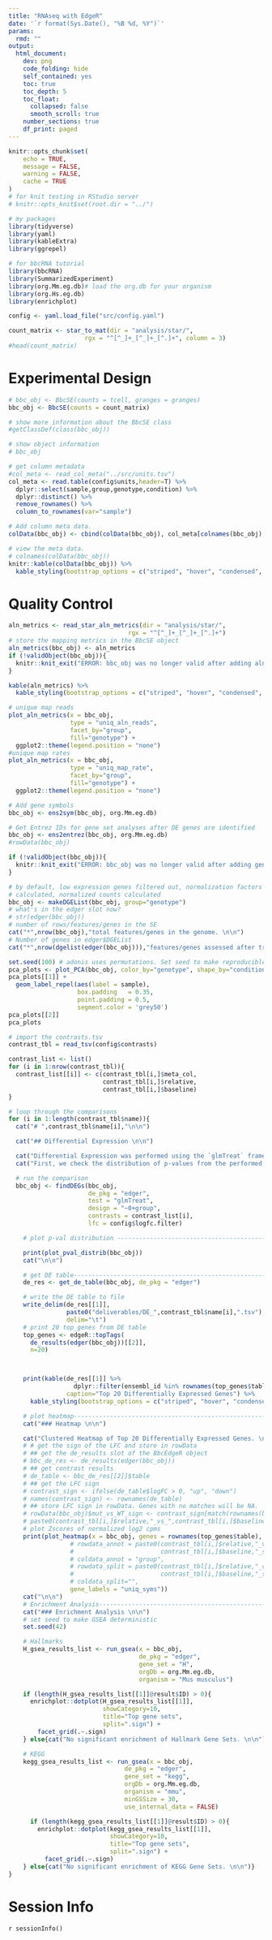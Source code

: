 ```yaml
---
title: "RNAseq with EdgeR"
date: '`r format(Sys.Date(), "%B %d, %Y")`'
params:
  rmd: ""
output:
  html_document:
    dev: png
    code_folding: hide
    self_contained: yes
    toc: true
    toc_depth: 5
    toc_float:
      collapsed: false
      smooth_scroll: true
    number_sections: true
    df_print: paged
---
```


```r
knitr::opts_chunk$set(
	echo = TRUE,
	message = FALSE,
	warning = FALSE,
	cache = TRUE
)
# for knit testing in RStudio server
# knitr::opts_knit$set(root.dir = "../")
```

```r
# my packages
library(tidyverse)
library(yaml)
library(kableExtra)
library(ggrepel)

# for bbcRNA tutorial
library(bbcRNA)
library(SummarizedExperiment)
library(org.Mm.eg.db)# load the org.db for your organism
library(org.Hs.eg.db)
library(enrichplot)
```

```r
config <- yaml.load_file("src/config.yaml")

```

```r
count_matrix <- star_to_mat(dir = "analysis/star/",
                     rgx = "^[^_]+_[^_]+_[^.]+", column = 3)
#head(count_matrix)
```

# Experimental Design

``` r
# bbc_obj <- BbcSE(counts = tcell, granges = granges)
bbc_obj <- BbcSE(counts = count_matrix)

# show more information about the BbcSE class
#getClassDef(class(bbc_obj))

# show object information
# bbc_obj

# get column metadata
#col_meta <- read_col_meta("../src/units.tsv")
col_meta <- read.table(config$units,header=T) %>%
  dplyr::select(sample,group,genotype,condition) %>%
  dplyr::distinct() %>%
  remove_rownames() %>%
  column_to_rownames(var="sample")

# Add column meta data.
colData(bbc_obj) <- cbind(colData(bbc_obj), col_meta[colnames(bbc_obj), ])

# view the meta data.
# colnames(colData(bbc_obj))
knitr::kable(colData(bbc_obj)) %>%
  kable_styling(bootstrap_options = c("striped", "hover", "condensed", "responsive"))
```
# Quality Control

```r
aln_metrics <- read_star_aln_metrics(dir = "analysis/star/",
                                 rgx = "^[^_]+_[^_]+_[^.]+")
# store the mapping metrics in the BbcSE object
aln_metrics(bbc_obj) <- aln_metrics
if (!validObject(bbc_obj)){
  knitr::knit_exit("ERROR: bbc_obj was no longer valid after adding aln_metrics")
}

kable(aln_metrics) %>%
  kable_styling(bootstrap_options = c("striped", "hover", "condensed", "responsive"))

```

```r
# unique map reads
plot_aln_metrics(x = bbc_obj,
                 type = "uniq_aln_reads",
                 facet_by="group",
                 fill="genotype") +
  ggplot2::theme(legend.position = "none")
#unique map rates
plot_aln_metrics(x = bbc_obj,
                 type = "uniq_map_rate",
                 facet_by="group",
                 fill="genotype") +
  ggplot2::theme(legend.position = "none")

```

```r
# Add gene symbols
bbc_obj <- ens2sym(bbc_obj, org.Mm.eg.db)

# Get Entrez IDs for gene set analyses after DE genes are identified
bbc_obj <- ens2entrez(bbc_obj, org.Mm.eg.db)
#rowData(bbc_obj)

if (!validObject(bbc_obj)){
  knitr::knit_exit("ERROR: bbc_obj was no longer valid after adding gene annotations")
}
```

```r
# by default, low expression genes filtered out, normalization factors
# calculated, normalized counts calculated
bbc_obj <- makeDGEList(bbc_obj, group="genotype")
# what's in the edger slot now?
# str(edger(bbc_obj))
# number of rows/features/genes in the SE
cat("*",nrow(bbc_obj),"total features/genes in the genome. \n\n")
# Number of genes in edger$DGEList
cat("*",nrow(dgelist(edger(bbc_obj))),"features/genes assessed after trimming.")
```

```r
set.seed(100) # adonis uses permutations. Set seed to make reproducible.
pca_plots <- plot_PCA(bbc_obj, color_by="genotype", shape_by="condition", adonis_by=c("genotype"))
pca_plots[[1]] +
  geom_label_repel(aes(label = sample),
                   box.padding   = 0.35, 
                   point.padding = 0.5,
                   segment.color = 'grey50')
pca_plots[[2]]
pca_plots
```



```r
# import the contrasts.tsv
contrast_tbl = read_tsv(config$contrasts)

contrast_list <- list()
for (i in 1:nrow(contrast_tbl)){
  contrast_list[[i]] <- c(contrast_tbl[i,]$meta_col,
                          contrast_tbl[i,]$relative,
                          contrast_tbl[i,]$baseline)
}

# loop through the comparisons
for (i in 1:length(contrast_tbl$name)){
  cat("# ",contrast_tbl$name[i],"\n\n")

  cat("## Differential Expression \n\n")

  cat("Differential Expression was performed using the `glmTreat` framework in `edgeR`. \n\n")
  cat("First, we check the distribution of p-values from the performed tests to confirm that the tests ran successfully. For `glmTreat` tests, we expect to see a steep slope downward from p=0 and a rise toward p=1. The rise for very high p-values represents the genes with differential expression values less than our defined cutoff value, log2FC >", config$logfc.filter,".\n\n")

  # run the comparison
  bbc_obj <- findDEGs(bbc_obj,
                      de_pkg = "edger",
                      test = "glmTreat",
                      design = "~0+group",
                      contrasts = contrast_list[i],
                      lfc = config$logfc.filter)

    # plot p-val distribution -------------------------------------------------------------

    print(plot_pval_distrib(bbc_obj))
    cat("\n\n")

    # get DE table------------------------------------------------------------------------
    de_res <- get_de_table(bbc_obj, de_pkg = "edger")

    # write the DE table to file
    write_delim(de_res[[1]],
                paste0("deliverables/DE_",contrast_tbl$name[i],".tsv"),
                delim="\t")
    # print 20 top_genes from DE table
    top_genes <- edgeR::topTags(
      de_results(edger(bbc_obj))[[2]],
      n=20)



    print(kable(de_res[[1]] %>%
                  dplyr::filter(ensembl_id %in% rownames(top_genes$table)),
                caption="Top 20 Differentially Expressed Genes") %>%
      kable_styling(bootstrap_options = c("striped", "hover", "condensed", "responsive")))

    # plot heatmap-------------------------------------------------------------------------
    cat("### Heatmap \n\n")

    cat("Clustered Heatmap of Top 20 Differentially Expressed Genes. \n\n")
    # # get the sign of the LFC and store in rowData
    # ## get the de_results slot of the BbcEdgeR object
    # bbc_de_res <- de_results(edger(bbc_obj))
    # ## get contrast results
    # de_table <- bbc_de_res[[2]]$table
    # ## get the LFC sign
    # contrast_sign <- ifelse(de_table$logFC > 0, "up", "down")
    # names(contrast_sign) <- rownames(de_table)
    # ## store LFC sign in rowData. Genes with no matches will be NA.
    # rowData(bbc_obj)$mut_vs_WT_sign <- contrast_sign[match(rownames(bbc_obj), names(contrast_sign))]
    # paste0(contrast_tbl[i,]$relative,"_vs_",contrast_tbl[i,]$baseline,"_sign")
    # plot Zscores of normalized log2 cpms
    print(plot_heatmap(x = bbc_obj, genes = rownames(top_genes$table), zscores=TRUE,
                 # rowdata_annot = paste0(contrast_tbl[i,]$relative,"_vs_",
                 #                        contrast_tbl[i,]$baseline,"_sign"),
                 # coldata_annot = "group",
                 # rowdata_split = paste0(contrast_tbl[i,]$relative,"_vs_",
                 #                        contrast_tbl[i,]$baseline,"_sign"),
                 # coldata_split="",
                 gene_labels = "uniq_syms"))
    cat("\n\n")
    # Enrichment Analysis-------------------------------------------------------------------------
    cat("### Enrichment Analysis \n\n")
    # set seed to make GSEA deterministic
    set.seed(42)

    # Hallmarks
    H_gsea_results_list <- run_gsea(x = bbc_obj,
                                    de_pkg = "edger",
                                    gene_set = "H",
                                    orgDb = org.Mm.eg.db,
                                    organism = "Mus musculus")

    if (length(H_gsea_results_list[[1]]@result$ID) > 0){
      enrichplot::dotplot(H_gsea_results_list[[1]],
                          showCategory=10,
                          title="Top gene sets",
                          split=".sign") +
        facet_grid(.~.sign)
    } else{cat("No significant enrichment of Hallmark Gene Sets. \n\n")}

    # KEGG
    kegg_gsea_results_list <- run_gsea(x = bbc_obj,
                                de_pkg = "edger",
                                gene_set = "kegg",
                                orgDb = org.Mm.eg.db,
                                organism = "mmu",
                                minGSSize = 30,
                                use_internal_data = FALSE)

      if (length(kegg_gsea_results_list[[1]]@result$ID) > 0){
        enrichplot::dotplot(kegg_gsea_results_list[[1]],
                            showCategory=10,
                            title="Top gene sets",
                            split=".sign") +
          facet_grid(.~.sign)
    } else{cat("No significant enrichment of KEGG Gene Sets. \n\n")}
}
```

# Session Info
```r
sessionInfo()
```                                                                                                                                                                                                                                                                                                                                       